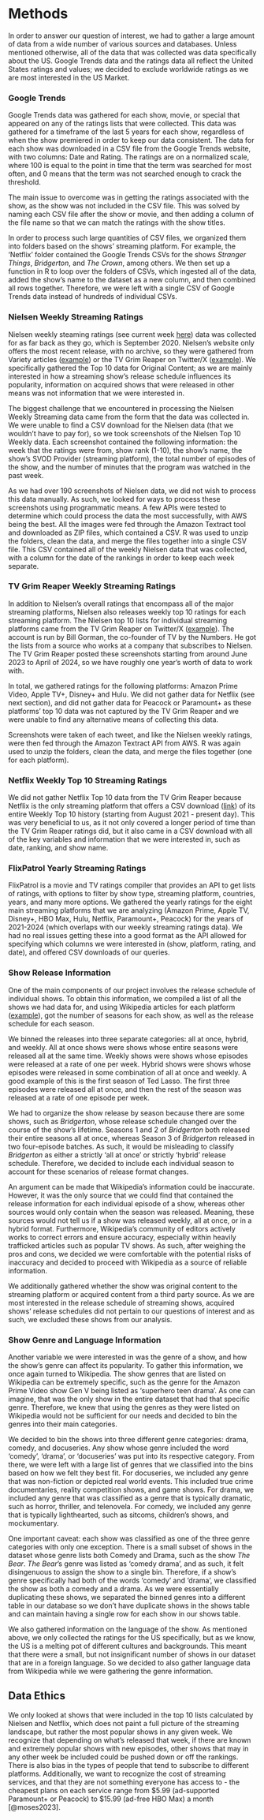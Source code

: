 # Methods

In order to answer our question of interest, we had to gather a large amount of data from a wide number of various sources and databases. Unless mentioned otherwise, all of the data that was collected was data specifically about the US. Google Trends data and the ratings data all reflect the United States ratings and values; we decided to exclude worldwide ratings as we are most interested in the US Market.

### Google Trends

Google Trends data was gathered for each show, movie, or special that appeared on any of the ratings lists that were collected. This data was gathered for a timeframe of the last 5 years for each show, regardless of when the show premiered in order to keep our data consistent. The data for each show was downloaded in a CSV file from the Google Trends website, with two columns: Date and Rating. The ratings are on a normalized scale, where 100 is equal to the point in time that the term was searched for most often, and 0 means that the term was not searched enough to crack the threshold.

The main issue to overcome was in getting the ratings associated with the show, as the show was not included in the CSV file. This was solved by naming each CSV file after the show or movie, and then adding a column of the file name so that we can match the ratings with the show titles.

In order to process such large quantities of CSV files, we organized them into folders based on the shows’ streaming platform. For example, the ‘Netflix’ folder contained the Google Trends CSVs for the shows *Stranger Things*, *Bridgerton*, and *The Crown*, among others. We then set up a function in R to loop over the folders of CSVs, which ingested all of the data, added the show’s name to the dataset as a new column, and then combined all rows together. Therefore, we were left with a single CSV of Google Trends data instead of hundreds of individual CSVs.

### Nielsen Weekly Streaming Ratings

Nielsen weekly steaming ratings (see current week [here](https://www.nielsen.com/data-center/top-ten/)) data was collected for as far back as they go, which is September 2020. Nielsen’s website only offers the most recent release, with no archive, so they were gathered from Variety articles ([example](https://variety.com/2024/tv/news/nielsen-top-10-ratings-streaming-1235693657/)) or the TV Grim Reaper on Twitter/X ([example](https://x.com/TVGrimReaper/status/1751995525032034443)). We specifically gathered the Top 10 data for Original Content; as we are mainly interested in how a streaming show’s release schedule influences its popularity, information on acquired shows that were released in other means was not information that we were interested in.

The biggest challenge that we encountered in processing the Nielsen Weekly Streaming data came from the form that the data was collected in. We were unable to find a CSV download for the Nielsen data (that we wouldn’t have to pay for), so we took screenshots of the Nielsen Top 10 Weekly data. Each screenshot contained the following information: the week that the ratings were from, show rank (1-10), the show’s name, the show’s SVOD Provider (streaming platform), the total number of episodes of the show, and the number of minutes that the program was watched in the past week.

As we had over 190 screenshots of Nielsen data, we did not wish to process this data manually. As such, we looked for ways to process these screenshots using programmatic means. A few APIs were tested to determine which could process the data the most successfully, with AWS being the best. All the images were fed through the Amazon Textract tool and downloaded as ZIP files, which contained a CSV. R was used to unzip the folders, clean the data, and merge the files together into a single CSV file. This CSV contained all of the weekly Nielsen data that was collected, with a column for the date of the rankings in order to keep each week separate.

### TV Grim Reaper Weekly Streaming Ratings

In addition to Nielsen’s overall ratings that encompass all of the major streaming platforms, Nielsen also releases weekly top 10 ratings for each streaming platform. The Nielsen top 10 lists for individual streaming platforms came from the TV Grim Reaper on Twitter/X ([example](https://x.com/TVGrimReaper/status/1787594943994941612)). The account is run by Bill Gorman, the co-founder of TV by the Numbers. He got the lists from a source who works at a company that subscribes to Nielsen. The TV Grim Reaper posted these screenshots starting from around June 2023 to April of 2024, so we have roughly one year’s worth of data to work with.

In total, we gathered ratings for the following platforms: Amazon Prime Video, Apple TV+, Disney+ and Hulu. We did not gather data for Netflix (see next section), and did not gather data for Peacock or Paramount+ as these platforms’ top 10 data was not captured by the TV Grim Reaper and we were unable to find any alternative means of collecting this data.

Screenshots were taken of each tweet, and like the Nielsen weekly ratings, were then fed through the Amazon Textract API from AWS. R was again used to unzip the folders, clean the data, and merge the files together (one for each platform).

### Netflix Weekly Top 10 Streaming Ratings

We did not gather Netflix Top 10 data from the TV Grim Reaper because Netflix is the only streaming platform that offers a CSV download ([link](https://www.netflix.com/tudum/top10/united-states/tv?week=2024-07-21)) of its entire Weekly Top 10 history (starting from August 2021 - present day). This was very beneficial to us, as it not only covered a longer period of time than the TV Grim Reaper ratings did, but it also came in a CSV download with all of the key variables and information that we were interested in, such as date, ranking, and show name.

### FlixPatrol Yearly Streaming Ratings

FlixPatrol is a movie and TV ratings compiler that provides an API to get lists of ratings, with options to filter by show type, streaming platform, countries, years, and many more options. We gathered the yearly ratings for the eight main streaming platforms that we are analyzing (Amazon Prime, Apple TV, Disney+, HBO Max, Hulu, Netflix, Paramount+, Peacock) for the years of 2021-2024 (which overlaps with our weekly streaming ratings data). We had no real issues getting these into a good format as the API allowed for specifying which columns we were interested in (show, platform, rating, and date), and offered CSV downloads of our queries.

### Show Release Information

One of the main components of our project involves the release schedule of individual shows. To obtain this information, we compiled a list of all the shows we had data for, and using Wikipedia articles for each platform ([example](https://en.wikipedia.org/wiki/List_of_Amazon_Prime_Video_original_programming)), got the number of seasons for each show, as well as the release schedule for each season.

We binned the releases into three separate categories: all at once, hybrid, and weekly. All at once shows were shows whose entire seasons were released all at the same time. Weekly shows were shows whose episodes were released at a rate of one per week. Hybrid shows were shows whose episodes were released in some combination of all at once and weekly. A good example of this is the first season of Ted Lasso. The first three episodes were released all at once, and then the rest of the season was released at a rate of one episode per week.

We had to organize the show release by season because there are some shows, such as *Bridgerton*, whose release schedule changed over the course of the show’s lifetime. Seasons 1 and 2 of *Bridgerton* both released their entire seasons all at once, whereas Season 3 of *Bridgerton* released in two four-episode batches. As such, it would be misleading to classify *Bridgerton* as either a strictly ‘all at once’ or strictly ‘hybrid’ release schedule. Therefore, we decided to include each individual season to account for these scenarios of release format changes.

An argument can be made that Wikipedia’s information could be inaccurate. However, it was the only source that we could find that contained the release information for each individual episode of a show, whereas other sources would only contain when the season was released. Meaning, these sources would not tell us if a show was released weekly, all at once, or in a hybrid format. Furthermore, Wikipedia's community of editors actively works to correct errors and ensure accuracy, especially within heavily trafficked articles such as popular TV shows. As such, after weighing the pros and cons, we decided we were comfortable with the potential risks of inaccuracy and decided to proceed with Wikipedia as a source of reliable information.

We additionally gathered whether the show was original content to the streaming platform or acquired content from a third party source. As we are most interested in the release schedule of streaming shows, acquired shows’ release schedules did not pertain to our questions of interest and as such, we excluded these shows from our analysis.

### Show Genre and Language Information

Another variable we were interested in was the genre of a show, and how the show’s genre can affect its popularity. To gather this information, we once again turned to Wikipedia. The show genres that are listed on Wikipedia can be extremely specific, such as the genre for the Amazon Prime Video show Gen V being listed as ‘superhero teen drama’. As one can imagine, that was the only show in the entire dataset that had that specific genre. Therefore, we knew that using the genres as they were listed on Wikipedia would not be sufficient for our needs and decided to bin the genres into their main categories.

We decided to bin the shows into three different genre categories: drama, comedy, and docuseries. Any show whose genre included the word ‘comedy’, ‘drama’, or ‘docuseries’ was put into its respective category. From there, we were left with a large list of genres that we classified into the bins based on how we felt they best fit. For docuseries, we included any genre that was non-fiction or depicted real world events. This included true crime documentaries, reality competition shows, and game shows. For drama, we included any genre that was classified as a genre that is typically dramatic, such as horror, thriller, and telenovela. For comedy, we included any genre that is typically lighthearted, such as sitcoms, children’s shows, and mockumentary.

One important caveat: each show was classified as one of the three genre categories with only one exception. There is a small subset of shows in the dataset whose genre lists both Comedy and Drama, such as the show *The Bear*. *The Bear*’s genre was listed as ‘comedy drama’, and as such, it felt disingenuous to assign the show to a single bin. Therefore, if a show’s genre specifically had both of the words ‘comedy’ and ‘drama’, we classified the show as both a comedy and a drama. As we were essentially duplicating these shows, we separated the binned genres into a different table in our database so we don’t have duplicate shows in the shows table and can maintain having a single row for each show in our shows table.

We also gathered information on the language of the show. As mentioned above, we only collected the ratings for the US specifically, but as we know, the US is a melting pot of different cultures and backgrounds. This meant that there were a small, but not insignificant number of shows in our dataset that are in a foreign language. So we decided to also gather language data from Wikipedia while we were gathering the genre information.

## Data Ethics

We only looked at shows that were included in the top 10 lists calculated by Nielsen and Netflix, which does not paint a full picture of the streaming landscape, but rather the most popular shows in any given week. We recognize that depending on what's released that week, if there are known and extremely popular shows with new episodes, other shows that may in any other week be included could be pushed down or off the rankings. There is also bias in the types of people that tend to subscribe to different platforms. Additionally, we want to recognize the cost of streaming services, and that they are not something everyone has access to - the cheapest plans on each service range from \$5.99 (ad-supported Paramount+ or Peacock) to \$15.99 (ad-free HBO Max) a month [@moses2023].
